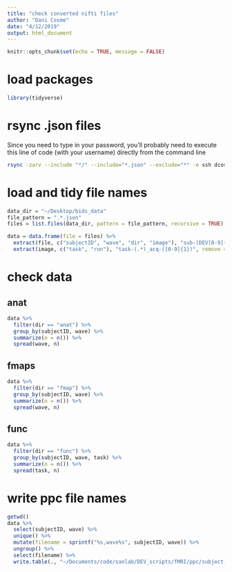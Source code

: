 ```yaml
---
title: "check converted nifti files"
author: "Dani Cosme"
date: "4/12/2019"
output: html_document
---
```


```r
knitr::opts_chunk$set(echo = TRUE, message = FALSE)
```

# load packages
```r
library(tidyverse)
```


# rsync .json files
Since you need to type in your password, you'll probably need to execute this line of code (with your username) directly from the command line
```bash
rsync -zarv --include "*/" --include="*.json" --exclude="*" -e ssh dcosme@talapas-ln1:/projects/sanlab/shared/DEV/bids_data ~/Desktop/
```

# load and tidy file names
```r
data_dir = "~/Desktop/bids_data"
file_pattern = ".*.json"
files = list.files(data_dir, pattern = file_pattern, recursive = TRUE)

data = data.frame(file = files) %>%
  extract(file, c("subjectID", "wave", "dir", "image"), "sub-(DEV[0-9]{3})/ses-wave([0-9]{1})/(.*)/sub-DEV[0-9]{3}_ses-wave[0-9]{1}_(.*).json") %>%
  extract(image, c("task", "run"), "task-(.*)_acq-([0-9]{1})", remove = FALSE)
```

# check data
## anat
```r
data %>%
  filter(dir == "anat") %>%
  group_by(subjectID, wave) %>%
  summarize(n = n()) %>%
  spread(wave, n)
```

## fmaps
```r
data %>%
  filter(dir == "fmap") %>%
  group_by(subjectID, wave) %>%
  summarize(n = n()) %>%
  spread(wave, n)
```

## func
```r
data %>%
  filter(dir == "func") %>%
  group_by(subjectID, wave, task) %>%
  summarize(n = n()) %>%
  spread(task, n)
```

# write ppc file names
```r
getwd()
data %>%
  select(subjectID, wave) %>%
  unique() %>%
  mutate(filename = sprintf("%s,wave%s", subjectID, wave)) %>%
  ungroup() %>%
  select(filename) %>%
  write.table(., "~/Documents/code/sanlab/DEV_scripts/fMRI/ppc/subject_list.txt", row.names = FALSE, col.names = FALSE, quote = FALSE)
```

